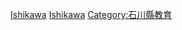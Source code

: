 {{日本行政區劃分類導航|的學校|top=日本各都道府縣的學校}}
{{Commonscat|Schools in Ishikawa prefecture}}

[[Category:日本各都道府縣的學校|Ishikawa]]
[[Category:石川縣建築物|Ishikawa]]
[[Category:石川縣教育|Category:石川縣教育]]